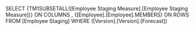 SELECT {TM1SUBSETALL([Employee Staging Measure].[Employee Staging Measure])} ON COLUMNS , {[Employee].[Employee].MEMBERS} ON ROWS FROM [Employee Staging] WHERE ([Version].[Version].[Forecast])